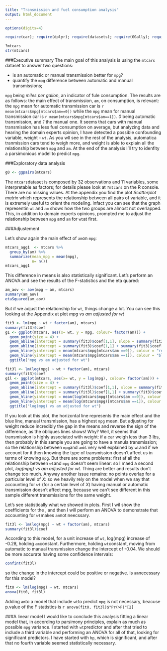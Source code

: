 ```yaml
---
title: "Transmission and fuel consumption analysis"
output: html_document
---
```


```r
options(digits=4)
```

```r
require(car); require(dplyr); require(datasets); require(GGally); require(psych); require(tidyr); require(ggplot2); require(lsr)
```

```r
?mtcars
str(mtcars)
```

###Executive summary
The main goal of this analysis is using the `mtcars` dataset to answer two questions:

- is an automatic or manual transmission better for `mpg`?
- quantify the `mpg` difference between automatic and manual transmissions;

`mpg` being *miles per gallon*, an indicator of fule consumption.
The results are as follows: the main effect of transmission, `am`, on consumption, is relevant: the `mpg` mean for automatic transmission car is `r mean(mtcars$mpg[mtcars$am==0])` while the `mpg` mean for manual transmission car is `r mean(mtcars$mpg[mtcars$am==1])`.
 *0* being automatic transmission, and *1* the manual one. It seems that cars with manual transmission has less fuel consumption on average, but analyzing data and hearing the domain experts opinion, I have detected a possible confounding variable, weight - `wt`. As you wll see in the rest of the analysis, automatica tranmission cars tend to weigh more, and weight is able to explain all the relationship between  `mpg` and `am`. At the end of the analysis I'll try to idenfity a parsimonious model to predict `mpg`.

###Exploratory data analysis

```r
g0 <- ggpairs(mtcars)
```


The `mtcars`dataset is composed by 32 observations and 11 variables, some interpretable as factors; for details please look at `?mtcars` on the R console. There are no missing values.
At the appendix you find the plot *Scatterplot matrix* which represents the relationship between all pairs of variable, and it is extremely useful to orient the modeling. Infact you can see that the graph representin `wt` and `am` shows how the two groups are almost not overlapped. This, in addition to domain experts opinions, prompted me to adjust the relationship between `mpg` and `am` for `wt`at first.

###Adjustement

Let's show again the main effect of `am`on `mpg`:

```r
mtcars_agg1  <- mtcars %>%
  group_by(am) %>%
  summarize(mean_mpg = mean(mpg),
            n= n())
mtcars_agg1
```

This difference in means is also statistically significant. Let's perform an ANOVA and see the results of the F-statistics and the eta quared:

```r
am_aov <- aov(mpg ~ am, mtcars)
summary(am_aov)
etaSquared(am_aov)
```


But if we adjust the relationship for `wt`, things change a lot. You can see this looking at the Appendix at plot *mpg vs am adjusted for wt*

```r
fit3 <- lm(mpg ~ wt + factor(am), mtcars)
summary(fit3)$coef
g1 <- ggplot(mtcars, aes(x= wt, y = mpg, colour= factor(am))) +
  geom_point(size = 4) + 
  geom_abline(intercept = summary(fit3)$coef[1,1], slope = summary(fit3)$coef[2,1], colour = "red") + 
  geom_abline(intercept = summary(fit3)$coef[1,1] + summary(fit3)$coef[3,1], slope = summary(fit3)$coef[2,1], colour = "blue") + 
  geom_hline(yintercept = mean(mtcars$mpg[mtcars$am ==0]), colour = "red") +
  geom_hline(yintercept = mean(mtcars$mpg[mtcars$am ==1]), colour = "blue") +
  ggtitle("mpg vs am adjusted for wt")
```

```r
fit3l <- lm(log(mpg) ~ wt + factor(am), mtcars)
summary(fit3)$coef
g1l <- ggplot(mtcars, aes(x= wt, y = log(mpg), colour= factor(am))) +
  geom_point(size = 4) + 
  geom_abline(intercept = summary(fit3l)$coef[1,1], slope = summary(fit3l)$coef[2,1], colour = "red") + 
  geom_abline(intercept = summary(fit3l)$coef[1,1] + summary(fit3)$coef[3,1], slope = summary(fit3l)$coef[2,1], colour = "blue") + 
  geom_hline(yintercept = mean(log(mtcars$mpg)[mtcars$am ==0]), colour = "red") +
  geom_hline(yintercept = mean(log(mtcars$mpg)[mtcars$am ==1]), colour = "blue") +
  ggtitle("log(mpg) vs am adjusted for wt")
```


If you look at this plot, the horizontal line represents the main effect and the blue line, manual transmission, has a highest `mpg` mean. But adjusting for weight reduce incredibly the gap in the means and reverse the sign of the difference, as the obliques lines shows! Why? Well, it seems that transmission is highly associated with weight: if a car weigh less than 3 lbs, then probably in this sample you are going to have a manula transmission; so the relationship between `mpg`and `am`is very well explained by `wt`and if we account for it then knowing the type of transmission doesn't affect us in terms of knowing `mpg`. But there are some problems: first af all the relationship between `wt`and `mpg` doesn't seem linear: so I maed a second plot, *log(mpg) vs am adjusted for wt*. Thing are better and results don't change too much. Anyway another issue remains: no points overlap for a particular level of *X*: so we heavily rely on the model when we say that accounting for `wt` (for a certain level of *X*) having manual or automatic transmission doesn't affect mpg, because we can't see different in this sample different transmissions for the same weight.


Let's see statistically what we showed in plots. First I wil show the coefficients for the , and then I will perform an ANOVA to demonstrate that accounting for `wt`makes `am`not neecssary.

```r
fit3l <- lm(log(mpg) ~ wt + factor(am), mtcars)
summary(fit3l)$coef
```

According to this model, for a unit increase of `wt`, log(mpg) increase of -0.28, holding `am`constant. Furthermore, holding `wt`constant, moving from automatic to manual transmission change the intercept of -0.04. We should be more accurate having some confidence intervals:

```r
confint(fit3l)
```

so the change in the intercept could be positive or negative. Is `am`necessary for this model? 

```r
fit0 <- lm(log(mpg) ~ wt, mtcars)
anova(fit0, fit3l)
```

Adding `am`to a model that include `wt`to predict `mpg` is not necessary, beacuse p.value of the F statistics is `r anova(fit0, fit3l)$"Pr(>F)"[2]`

###A linear model
I would like to conclude this analysis fitting a linear model that, in according to parsimony principles, explain as much as possible `mpg` variance. I started with `wt`predictor and after that tried to include a third variable and performing an ANOVA for all of that, looking for significant predictors. I have started with `hp`, which is significant, and after that no fourth variable seemed statistically necessary. 
